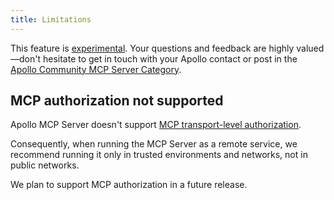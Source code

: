 ```yaml
---
title: Limitations
---
```


<ExperimentalFeature>

This feature is [experimental](/graphos/resources/feature-launch-stages#experimental). Your questions and feedback are highly valued—don't hesitate to get in touch with your Apollo contact or post in the [Apollo Community MCP Server Category](https://community.apollographql.com/c/mcp-server/41).

</ExperimentalFeature>

## MCP authorization not supported

Apollo MCP Server doesn't support [MCP transport-level authorization](https://modelcontextprotocol.io/specification/2025-03-26/basic/authorization).

Consequently, when running the MCP Server as a remote service, we recommend running it only in trusted environments and networks, not in public networks.

We plan to support MCP authorization in a future release.
